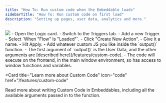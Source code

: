 ```yaml
---
title: "How To: Run custom code when the Embeddable loads"
sidebarTitle: "How To: Run custom code on first load"
description: "Setting up pages, user data, analytics and more."
---
```


<Frame caption="Adding a custom code Action to run when the embeddable first loads">
  <img src="/images/how-to/add-action.gif" />
</Frame>

<Steps>
  <Step title="Add a Trigger for on first load">
    - Open the Logic card.
    - Switch to the Triggers tab.
    - Add a new Trigger.
    - Select `When "Flow" Is "Loaded"`.
  </Step>
  <Step title="Create a custom code Action">
    - Click "Create New Action".
    - Give it a name.
    - Hit Apply.
  </Step>
  <Step title="Write your custom code">
    - Add whatever custom JS you like inside the `output()` function.
    - The first argument of `output()` is the User Data, and the other arguments
      are [described here](/features/custom-code).
    - The code will execute on the frontend, in the main window environment,
      so has access to window functions and variables.
  </Step>

</Steps>

<Card
  title="Learn more about Custom Code"
  icon="code"
  href="/features/custom-code"
>
  Read more about writing Custom Code in Embeddables, including all the
  available arguments passed in to the function.
</Card>

